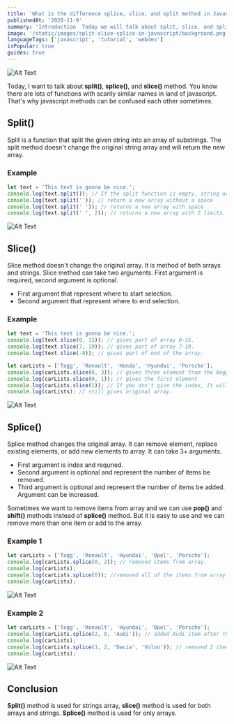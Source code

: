 ```yaml
---
title: 'What is the difference splice, slice, and split method in Javascript ?'
publishedAt: '2020-11-9'
summary: 'Introduction  Today we will talk about split, slice, and splice method.'
image: '/static/images/split-slice-splice-in-javascript/background.png'
languageTags: ['javascript', 'tutorial', 'webdev']
isPopular: true
guides: true
---
```


![Alt Text](/static/images/split-slice-splice-in-javascript/background.png)

Today, I want to talk about **split()**, **splice()**, and **slice()** method. You know there are lots of functions with scarily similar names in land of javascript. That's why javascript methods can be confused each other sometimes.

## Split()

Split is a function that split the given string into an array of substrings. The split method doesn't change the original string array and will return the new array.

### Example

```javascript
let text = 'This text is gonna be nice.';
console.log(text.split()); // If the split function is empty, string array will return a text array
console.log(text.split('')); // return a new array without a space
console.log(text.split(' ')); // returns a new array with space
console.log(text.split(' ', 2)); // returns a new array with 2 limits.
```

![Alt Text](/static/images/split-slice-splice-in-javascript/2.png)

## Slice()

Slice method doesn't change the original array. It is method of both arrays and strings. Slice method can take two arguments. First argument is required, second argument is optional.

- First argument that represent where to start selection.
- Second argument that represent where to end selection.

### Example

```javascript
let text = 'This text is gonna be nice.';
console.log(text.slice(0, 15)); // gives part of array 0-15.
console.log(text.slice(7, 19)); // gives part of array 7-19.
console.log(text.slice(-8)); // gives part of end of the array.

let carLists = ['Togg', 'Renault', 'Honda', 'Hyundai', 'Porsche'];
console.log(carLists.slice(0, 3)); // gives three element from the beggining of array.
console.log(carLists.slice(0, 1)); // gives the first element
console.log(carLists.slice(1)); // If you don't give the index, It will return rest of the array.
console.log(carLists); // still gives original array.
```

![Alt Text](/static/images/split-slice-splice-in-javascript/4.png)

## Splice()

Splice method changes the original array. It can remove element, replace existing elements, or add new elements to array. It can take 3+ arguments.

- First argument is index and requried.
- Second argument is optional and represent the number of items be removed.
- Third argument is optional and represent the number of items be added. Argument can be increased.

Sometimes we want to remove items from array and we can use **pop()** and **shift()** methods instead of **splice()** method. But it is easy to use and we can remove more than one item or add to the array.

### Example 1

```javascript
let carLists = ['Togg', 'Renault', 'Hyundai', 'Opel', 'Porsche'];
console.log(carLists.splice(0, 2)); // removed items from array.
console.log(carLists);
console.log(carLists.splice(0)); //removed all of the items from array.
console.log(carLists);
```

![Alt Text](/static/images/split-slice-splice-in-javascript/6.png)

### Example 2

```javascript
let carLists = ['Togg', 'Renault', 'Hyundai', 'Opel', 'Porsche'];
console.log(carLists.splice(2, 0, 'Audi')); // added Audi item after the second item and 0 items removed
console.log(carLists);
console.log(carLists.splice(1, 2, 'Dacia', 'Volvo')); // removed 2 items after first element and 2 items added.
console.log(carLists);
```

![Alt Text](/static/images/split-slice-splice-in-javascript/8.png)

## Conclusion

**Split()** method is used for strings array, **slice()** method is used for both arrays and strings. **Splice()** method is used for only arrays.
